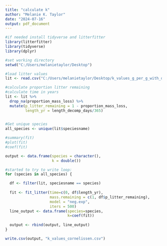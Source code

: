 ```yaml
---
title: "calculate k"
author: "Melanie K. Taylor"
date: "2024-07-16"
output: pdf_document
---
```


```r
#if needed install tidyverse and litterfitter
library(litterfitter)
library(tidyverse)
library(dplyr)

#set working directory
setwd("C:/Users/melanietaylor/Desktop")

#load litter values
lit <- read.csv("C:/Users/melanietaylor/Desktop/k_values_g_per_g_with_duration_in_days_cornelissen.csv")
```

```r
#calculate proportion litter remaining
#calculate time in years
lit <- lit %>% 
  drop_na(proportion_mass_loss) %>%
  mutate(p_litter_remaining = 1 - proportion_mass_loss,
         length_yr = length_decomp_days/365)
  

#Get unique species
all_species <- unique(lit$speciesname)

#summary(fit)
#plot(fit)
#coef(fit)

output <- data.frame(species = character(),
                     k = double())

#started to try to write loop:
for (species in all_species) {

  df <- filter(lit, speciesname == species)
  
  fit <- fit_litter(time=c(0, df$length_yr),
                    mass.remaining = c(1, df$p_litter_remaining),
                    model = "neg.exp",
                    iters = 500)
  line_output <- data.frame(species=species, 
                            k=coef(fit))
  
  output <- rbind(output, line_output)
}

write.csv(output, "k_values_cornelissen.csv")

```

